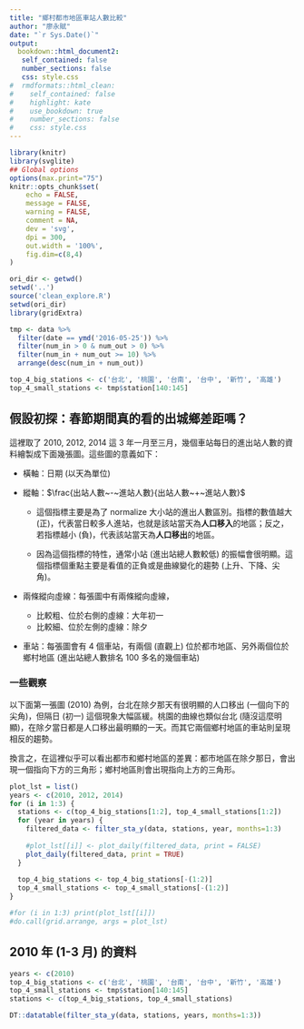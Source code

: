 ```yaml
---
title: "鄉村都市地區車站人數比較"
author: "廖永賦"
date: "`r Sys.Date()`"
output: 
  bookdown::html_document2:
   self_contained: false
   number_sections: false
   css: style.css
#  rmdformats::html_clean:
#    self_contained: false
#    highlight: kate
#    use_bookdown: true
#    number_sections: false
#    css: style.css
---
```



```r
library(knitr)
library(svglite)
## Global options
options(max.print="75")
knitr::opts_chunk$set(
	echo = FALSE,
	message = FALSE,
	warning = FALSE,
	comment = NA,
	dev = 'svg',
	dpi = 300,
	out.width = '100%',
	fig.dim=c(8,4)
)
```


```r
ori_dir <- getwd()
setwd('..')
source('clean_explore.R')
setwd(ori_dir)
library(gridExtra)
```


```r
tmp <- data %>% 
  filter(date == ymd('2016-05-25')) %>% 
  filter(num_in > 0 & num_out > 0) %>%
  filter(num_in + num_out >= 10) %>%
  arrange(desc(num_in + num_out))

top_4_big_stations <- c('台北', '桃園', '台南', '台中', '新竹', '高雄')
top_4_small_stations <- tmp$station[140:145]
```


## 假設初探：春節期間真的看的出城鄉差距嗎？

這裡取了 2010, 2012, 2014 這 3 年一月至三月，幾個車站每日的進出站人數的資料繪製成下面幾張圖。這些圖的意義如下：

- 橫軸：日期 (以天為單位)

- 縱軸：$\frac{出站人數~-~進站人數}{出站人數~+~進站人數}$
  
  - 這個指標主要是為了 normalize 大小站的進出人數區別。指標的數值越大 (正)，代表當日較多人進站，也就是該站當天為**人口移入**的地區；反之，若指標越小 (負)，代表該站當天為**人口移出**的地區。
  
  - 因為這個指標的特性，通常小站 (進出站總人數較低) 的振幅會很明顯。這個指標個重點主要是看值的正負或是曲線變化的趨勢 (上升、下降、尖角)。

- 兩條縱向虛線：每張圖中有兩條縱向虛線，

  - 比較粗、位於右側的虛線：大年初一
  - 比較細、位於左側的虛線：除夕

- 車站：每張圖會有 4 個車站，有兩個 (直觀上) 位於都市地區、另外兩個位於鄉村地區 (進出站總人數排名 100 多名的幾個車站)

### 一些觀察

以下面第一張圖 (2010) 為例，台北在除夕那天有很明顯的人口移出 (一個向下的尖角)，但隔日 (初一) 這個現象大幅區緩。桃園的曲線也類似台北 (隨沒這麼明顯)，在除夕當日都是人口移出最明顯的一天。而其它兩個鄉村地區的車站則呈現相反的趨勢。

換言之，在這裡似乎可以看出都市和鄉村地區的差異：都市地區在除夕那日，會出現一個指向下方的三角形；鄉村地區則會出現指向上方的三角形。


```r
plot_lst = list()
years <- c(2010, 2012, 2014)
for (i in 1:3) {
  stations <- c(top_4_big_stations[1:2], top_4_small_stations[1:2])
  for (year in years) {
    filtered_data <- filter_sta_y(data, stations, year, months=1:3)
    
    #plot_lst[[i]] <- plot_daily(filtered_data, print = FALSE)
    plot_daily(filtered_data, print = TRUE)
  }
  
  top_4_big_stations <- top_4_big_stations[-(1:2)]
  top_4_small_stations <- top_4_small_stations[-(1:2)]
}
```


```r
#for (i in 1:3) print(plot_lst[[i]])
#do.call(grid.arrange, args = plot_lst)
```


## 2010 年 (1-3 月) 的資料

```r
years <- c(2010)
top_4_big_stations <- c('台北', '桃園', '台南', '台中', '新竹', '高雄')
top_4_small_stations <- tmp$station[140:145]
stations <- c(top_4_big_stations, top_4_small_stations)

DT::datatable(filter_sta_y(data, stations, years, months=1:3))
```
